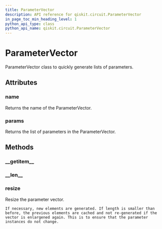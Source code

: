 ```yaml
---
title: ParameterVector
description: API reference for qiskit.circuit.ParameterVector
in_page_toc_min_heading_level: 1
python_api_type: class
python_api_name: qiskit.circuit.ParameterVector
---
```


# ParameterVector

<Class id="qiskit.circuit.ParameterVector" isDedicatedPage={true} github="https://github.com/qiskit/qiskit/tree/stable/0.14/qiskit/circuit/parametervector.py" signature="ParameterVector(name, length=0)" modifiers="class">
  ParameterVector class to quickly generate lists of parameters.

  ## Attributes

  <span id="parametervector-name" />

  ### name

  <Attribute id="qiskit.circuit.ParameterVector.name">
    Returns the name of the ParameterVector.
  </Attribute>

  <span id="parametervector-params" />

  ### params

  <Attribute id="qiskit.circuit.ParameterVector.params">
    Returns the list of parameters in the ParameterVector.
  </Attribute>

  ## Methods

  <span id="parametervector-getitem" />

  ### \_\_getitem\_\_

  <Function id="qiskit.circuit.ParameterVector.__getitem__" signature="ParameterVector.__getitem__(key)" />

  <span id="parametervector-len" />

  ### \_\_len\_\_

  <Function id="qiskit.circuit.ParameterVector.__len__" signature="ParameterVector.__len__()" />

  <span id="parametervector-resize" />

  ### resize

  <Function id="qiskit.circuit.ParameterVector.resize" signature="ParameterVector.resize(length)">
    Resize the parameter vector.

    If necessary, new elements are generated. If length is smaller than before, the previous elements are cached and not re-generated if the vector is enlargened again. This is to ensure that the parameter instances do not change.
  </Function>
</Class>

